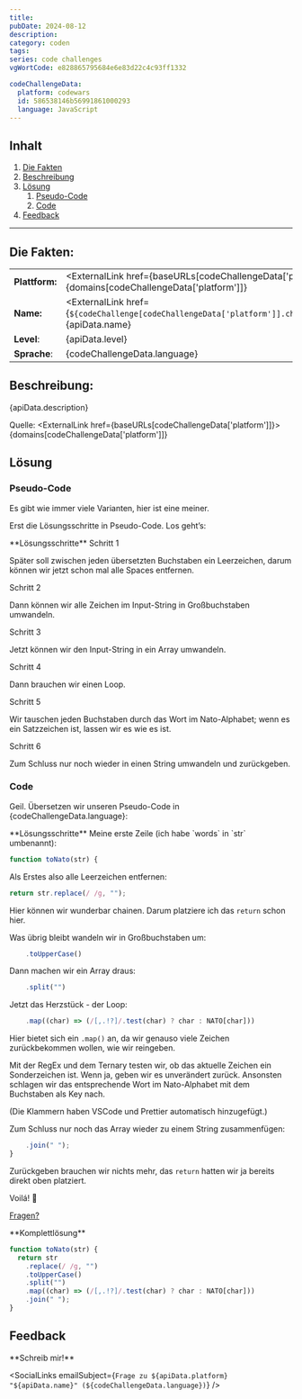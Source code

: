 ```yaml
---
title:
pubDate: 2024-08-12
description:
category: coden
tags:
series: code challenges
vgWortCode: e828865795684e6e83d22c4c93ff1332

codeChallengeData:
  platform: codewars
  id: 586538146b56991861000293
  language: JavaScript
---
```


## Inhalt

1. [Die Fakten](#)
1. [Beschreibung](#)
1. [Lösung](#)
   1. [Pseudo-Code](#)
   1. [Code](#)
1. [Feedback](#)

---

## Die Fakten:

|                |                                                                                                                                            |
| -------------- | ------------------------------------------------------------------------------------------------------------------------------------------ |
| **Plattform:** | <ExternalLink href={baseURLs[codeChallengeData['platform']]}>{domains[codeChallengeData['platform']]}</ExternalLink>                       |
| **Name:**      | <ExternalLink href={`${codeChallenge[codeChallengeData['platform']].challenge.url}/${codeChallengeData.id}`}>{apiData.name}</ExternalLink> |
| **Level**:     | {apiData.level}                                                                                                                            |
| **Sprache**:   | {codeChallengeData.language}                                                                                                               |

## Beschreibung:

<FetchedMarkdown>{apiData.description}</FetchedMarkdown>

Quelle: <ExternalLink href={baseURLs[codeChallengeData['platform']]}>{domains[codeChallengeData['platform']]}</ExternalLink>

## Lösung

### Pseudo-Code

Es gibt wie immer viele Varianten, hier ist eine meiner.

Erst die Lösungsschritte in Pseudo-Code. Los geht’s:

<Accordion>
**Lösungsschritte**

<Accordion>
Schritt 1

Später soll zwischen jeden übersetzten Buchstaben ein Leerzeichen, darum können wir jetzt schon mal alle Spaces entfernen.

</Accordion>
<Accordion>
Schritt 2

Dann können wir alle Zeichen im Input-String in Großbuchstaben umwandeln.

</Accordion>
<Accordion>
Schritt 3

Jetzt können wir den Input-String in ein Array umwandeln.

</Accordion>
<Accordion>
Schritt 4

Dann brauchen wir einen Loop.

</Accordion>
<Accordion>
Schritt 5

Wir tauschen jeden Buchstaben durch das Wort im Nato-Alphabet; wenn es ein Satzzeichen ist, lassen wir es wie es ist.

</Accordion>
<Accordion>
Schritt 6

Zum Schluss nur noch wieder in einen String umwandeln und zurückgeben.

</Accordion>
</Accordion>

### Code

Geil. Übersetzen wir unseren Pseudo-Code in {codeChallengeData.language}:

<Accordion>
**Lösungsschritte**

<Accordion>
Meine erste Zeile (ich habe `words` in `str` umbenannt):

```js
function toNato(str) {
```

</Accordion>
<Accordion>

Als Erstes also alle Leerzeichen entfernen:

```js
return str.replace(/ /g, "");
```

Hier können wir wunderbar chainen. Darum platziere ich das `return` schon hier.

</Accordion>
<Accordion>

Was übrig bleibt wandeln wir in Großbuchstaben um:

```js
    .toUpperCase()
```

</Accordion>
<Accordion>

Dann machen wir ein Array draus:

```js
    .split("")
```

</Accordion>
<Accordion>

Jetzt das Herzstück - der Loop:

```js
    .map((char) => (/[,.!?]/.test(char) ? char : NATO[char]))
```

Hier bietet sich ein <ExternalLink href={docs.array.map}>`.map()`</ExternalLink> an, da wir genauso viele Zeichen zurückbekommen wollen, wie wir reingeben.

Mit der <ExternalLink href={docs.guide.regex}>RegEx</ExternalLink> und dem <ExternalLink href={docs.operators.ternary}>Ternary</ExternalLink> testen wir, ob das aktuelle Zeichen ein Sonderzeichen ist. Wenn ja, geben wir es unverändert zurück. Ansonsten schlagen wir das entsprechende Wort im Nato-Alphabet mit dem Buchstaben als Key nach.

(Die Klammern haben VSCode und Prettier automatisch hinzugefügt.)

</Accordion>
<Accordion>

Zum Schluss nur noch das Array wieder zu einem String zusammenfügen:

```js
    .join(" ");
}
```

Zurückgeben brauchen wir nichts mehr, das `return` hatten wir ja bereits direkt oben platziert.

</Accordion>
<Accordion>

Voilá! 💪

[Fragen?](#feedback)

</Accordion>
</Accordion>

<Accordion>
**Komplettlösung**

```js
function toNato(str) {
  return str
    .replace(/ /g, "")
    .toUpperCase()
    .split("")
    .map((char) => (/[,.!?]/.test(char) ? char : NATO[char]))
    .join(" ");
}
```

</Accordion>

## Feedback

<Accordion>
**Schreib mir!**

<SocialLinks
  emailSubject={`Frage zu ${apiData.platform} "${apiData.name}" (${codeChallengeData.language})`}
/>

</Accordion>

